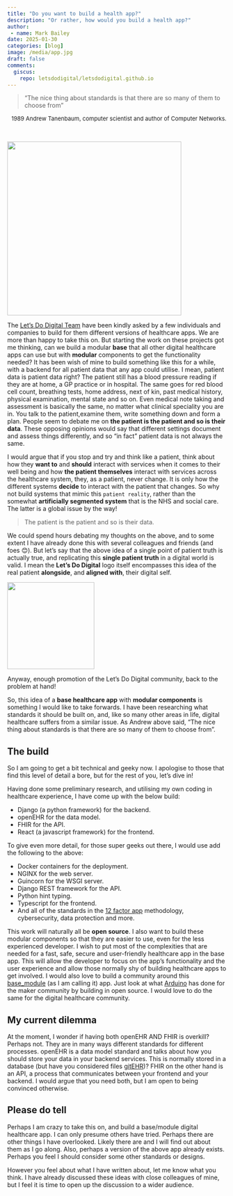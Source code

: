 ```yaml
---
title: "Do you want to build a health app?"
description: "Or rather, how would you build a health app?"
author:
 - name: Mark Bailey
date: 2025-01-30
categories: [blog]
image: /media/app.jpg
draft: false
comments:
  giscus: 
    repo: letsdodigital/letsdodigital.github.io
---
```


> "The nice thing about standards is that there are so many of them to choose from" 

<div style="text-align: right; font-size: small;">1989 Andrew Tanenbaum, computer scientist and author of Computer Networks.</div>

\

![](/media/app.jpg){height=400px fig-align="center" fig-alt="The word 'App' outlined and background filled with red pen."}

The [Let's Do Digital Team](https://letsdodigital.org/who-are-we.html) have been kindly asked by a few individuals and companies to build for them different versions of healthcare apps. We are more than happy to take this on. But starting the work on these projects got me thinking, can we build a modular **base** that all other digital healthcare apps can use but with **modular** components to get the functionality needed? It has been wish of mine to build something like this for a while, with a backend for all patient data that any app could utilise. I mean, patient data is patient data right? The patient still has a blood pressure reading if they are at home, a GP practice or in hospital. The same goes for red blood cell count, breathing tests, home address, next of kin, past medical history, physical examination, mental state and so on. Even medical note taking and assessment is basically the same, no matter what clinical speciality you are in. You talk to the patient,examine them, write something down and form a plan. People seem to debate me on **the patient is the patient and so is their data**. These opposing opinions would say that different settings document and assess things differently, and so "in fact" patient data is not always the same. 

I would argue that if you stop and try and think like a patient, think about how they **want to** and **should** interact with services when it comes to their well being and how **the patient themselves** interact with services across the healthcare system, they, as a patient, never change. It is only how the different systems **decide** to interact with the patient that changes. So why not build systems that mimic this `patient reality`, rather than the somewhat **artificially segmented system** that is the NHS and social care. The latter is a global issue by the way!

> The patient is the patient and so is their data.

We could spend hours debating my thoughts on the above, and to some extent I have already done this with several colleagues and friends (and foes 😊). But let's say that the above idea of a single point of patient truth is actually true, and replicating this **single patient truth** in a digital world is valid. I mean the **Let's Do Digital** logo itself encompasses this idea of the real patient **alongside**, and **aligned with**, their digital self.

![](/media/ldd-logo.png){height=200px fig-align="center" fig-alt="The Let's Do Digital logo, a person with a digital head."}

Anyway, enough promotion of the Let's Do Digital community, back to the problem at hand!

So, this idea of a **base healthcare app** with **modular components** is something I would like to take forwards. I have been researching what standards it should be built on, and, like so many other areas in life, digital healthcare suffers from a similar issue. As Andrew above said, "The nice thing about standards is that there are so many of them to choose from".

## The build

So I am going to get a bit technical and geeky now. I apologise to those that find this level of detail a bore, but for the rest of you, let's dive in!

Having done some preliminary research, and utilising my own coding in healthcare experience, I have come up with the below build:

- Django (a python framework) for the backend.
- openEHR for the data model.
- FHIR for the API.
- React (a javascript framework) for the frontend.

To give even more detail, for those super geeks out there, I would use add the following to the above:

- Docker containers for the deployment.
- NGINX for the web server.
- Guincorn for the WSGI server.
- Django REST framework for the API.
- Python hint typing.
- Typescript for the frontend.
- And all of the standards in the [12 factor app](https://12factor.net/) methodology, cybersecurity, data protection and more.

This work will naturally all be **open source**. I also want to build these modular components so that they are easier to use, even for the less experienced developer. I wish to put most of the complexities that are needed for a fast, safe, secure and user-friendly healthcare app in the base app. This will allow the developer to focus on the app's functionality and the user experience and allow those normally shy of building healthcare apps to get involved. I would also love to build a community around this [base_module](https://github.com/letsdodigital/base_module) (as I am calling it) app. Just look at what [Arduino](https://www.arduino.cc/) has done for the maker community by building in open source. I would love to do the same for the digital healthcare community.

## My current dilemma

At the moment, I wonder if having both openEHR AND FHIR is overkill? Perhaps not. They are in many ways different standards for different processes. openEHR is a data model standard and talks about how you should store your data in your backend services. This is normally stored in a database (but have you considered files [gitEHR](https://gitehr.org/))? FHIR on the other hand is an API, a process that communicates between your frontend and your backend. I would argue that you need both, but I am open to being convinced otherwise.

## Please do tell

Perhaps I am crazy to take this on, and build a base/module digital healthcare app. I can only presume others have tried. Perhaps there are other things I have overlooked. Likely there are and I will find out about them as I go along. Also, perhaps a version of the above app already exists. Perhaps you feel I should consider some other standards or designs.

However you feel about what I have written about, let me know what you think. I have already discussed these ideas with close colleagues of mine, but I feel it is time to open up the discussion to a wider audience.
